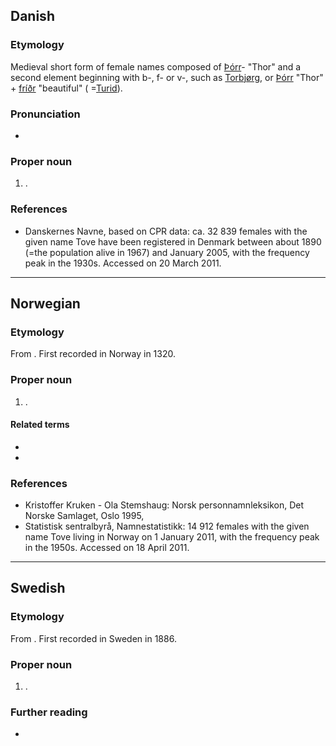 {{also|tove|töve|to've}}

==Danish==

===Etymology===
Medieval short form of {{etyl|non|da}} female names composed of [[Þórr]]- "Thor" and a second element beginning with b-, f- or v-, such as [[Torbjørg]], or [[Þórr]] "Thor" + [[fríðr]] "beautiful" ( =[[Turid]]).

===Pronunciation===
* {{IPA|/toːvə/|[ˈtˢoːwə]|lang=da}}

===Proper noun===
{{head|da|proper noun}}

# {{given name|female|lang=da}}.

===References===
* [http://www.danskernesnavne.navneforskning.ku.dk/ ] Danskernes Navne, based on CPR data: ca. 32 839 females with the given name Tove have been registered in Denmark between about 1890 (=the population alive in 1967) and January 2005, with the frequency peak in the 1930s. Accessed on 20 March 2011.

----

==Norwegian==

===Etymology===
From {{etyl|da|no}} {{m|da|Tove}}. First recorded in Norway in 1320.

===Proper noun===
{{no-proper noun}}

# {{given name|female|lang=no}}.

====Related terms====
* {{l|no|Turid}}
* {{l|no|Tuva}}

===References===
* Kristoffer Kruken - Ola Stemshaug: Norsk personnamnleksikon, Det Norske Samlaget, Oslo 1995, {{ISBN|82-521-4483-7}}
* [http://www.ssb.no/navn/ ] Statistisk sentralbyrå, Namnestatistikk: 14 912 females with the given name Tove living in Norway on 1 January 2011, with the frequency peak in the 1950s. Accessed on 18 April 2011.

----

==Swedish==

===Etymology===
From {{etyl|da|sv}} {{m|da|Tove}}. First recorded in Sweden in 1886.

===Proper noun===
{{sv-proper noun|c}}

# {{given name|female|lang=sv}}.

===Further reading===
* {{pedia|Tove}}